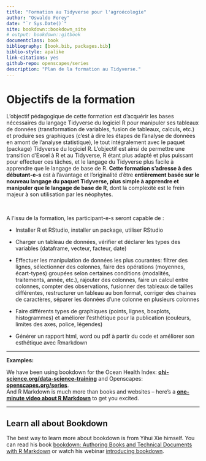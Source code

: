 ```yaml
--- 
title: "Formation au Tidyverse pour l'agroécologie"
author: "Oswaldo Forey"
date: "`r Sys.Date()`"
site: bookdown::bookdown_site
# output: bookdown::gitbook
documentclass: book
bibliography: [book.bib, packages.bib]
biblio-style: apalike
link-citations: yes
github-repo: openscapes/series
description: "Plan de la formation au Tidyverse."
---
```


# Objectifs de la formation

<div align="justify">

L’objectif pédagogique de cette formation est d’acquérir les bases
nécessaires du langage Tidyverse du logiciel R pour manipuler ses
tableaux de données (transformation de variables, fusion de tableaux,
calculs, etc.) et produire ses graphiques (c’est à dire les étapes de
l’analyse de données en amont de l’analyse statistique), le tout
intégralement avec le paquet (package) Tidyverse du logiciel R.
L’objectif est ainsi de permettre une transition d’Excel à R et au
Tidyverse, R étant plus adapté et plus puissant pour effectuer ces
tâches, et le langage du Tidyverse plus facile à apprendre que le
langage de base de R. <strong>Cette formation s’adresse à des débutant-e-s</strong> est à l’avantage et
l’originalité d’être <strong>entièrement basée sur le nouveau langage du
paquet Tidyverse, plus simple à apprendre et manipuler que le langage de
base de R</strong>, dont la complexité est le frein majeur à son
utilisation par les néophytes.

</div>

<br>

A l’issu de la formation, les participant-e-s seront capable de :

- Installer R et RStudio, installer un package, utiliser RStudio

- Charger un tableau de données, vérifier et déclarer les types des
    variables (dataframe, vecteur, facteur, date)

- Effectuer les manipulation de données les plus courantes: filtrer
    des lignes, sélectionner des colonnes, faire des opérations
    (moyennes, écart-types) groupées selon certaines conditions
    (modalités, traitements, année, etc.), rajouter des colonnes, faire
    un calcul entre colonnes, compter des observations, fusionner des
    tableaux de tailles différentes, restructurer un tableau au bon
    format, corriger des chaines de caractères, séparer les données
    d’une colonne en plusieurs colonnes

- Faire différents types de graphiques (points, lignes, boxplots,
    histogrammes) et améliorer l’esthétique pour la publication
    (couleurs, limites des axes, police, légendes)

- Générer un rapport html, word ou pdf à partir du code et améliorer
    son esthétique avec Rmarkdown

----


**Examples:**

We have been using bookdown for the Ocean Health Index:  [**ohi-science.org/data-science-training**](http://ohi-science.org/data-science-training) and Openscapes: [**openscapes.org/series**](https://openscapes.org/series).  
And R Markdown is much more than books and websites -- here's a [**one-minute video about R Markdown**](http://rmarkdown.rstudio.com/lesson-1.html) to get you excited. 

----

## Learn all about Bookdown

The best way to learn more about bookdown is from Yihui Xie himself. You can read his book [bookdown: Authoring Books and Technical Documents with R Markdown](https://bookdown.org/yihui/bookdown/) or watch his webinar [introducing bookdown](https://www.rstudio.com/resources/webinars/introducing-bookdown/).

